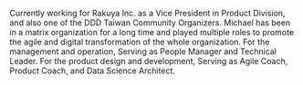 Currently working for Rakuya Inc. as a Vice President in Product Division, and also one of the DDD Taiwan Community Organizers.
Michael has been in a matrix organization for a long time and played multiple roles to promote the agile and digital transformation of the whole organization.
For the management and operation, Serving as People Manager and Technical Leader.
For the product design and development, Serving as Agile Coach, Product Coach, and Data Science Architect.

